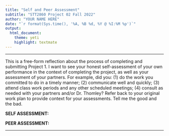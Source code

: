 ```yaml
---
title: "Self and Peer Assessment"
subtitle: "STT2860 Project 02 Fall 2022"
author: "YOUR NAME HERE"
date: "`r format(Sys.time(), '%A, %B %d, %Y @ %I:%M %p')`"
output: 
  html_document: 
    theme: yeti
    highlight: textmate
---
```

<hr>

This is a free-form reflection about the process of completing and submitting Project 1. I want to see your honest self-assessment of your own performance in the context of completing the project, as well as your assessment of your partners. For example, did you: (1) do the work you committed to do in a timely manner; (2) communicate well and quickly; (3) attend class work periods and any other scheduled meetings; (4) consult as needed with your partners and/or Dr. Thomley? Refer back to your original work plan to provide context for your assessments. Tell me the good and the bad.

**SELF ASSESSMENT:**

<erase this and type your answer here>

**PEER ASSESSMENT:**

<erase this and type your answer here>

<hr>
